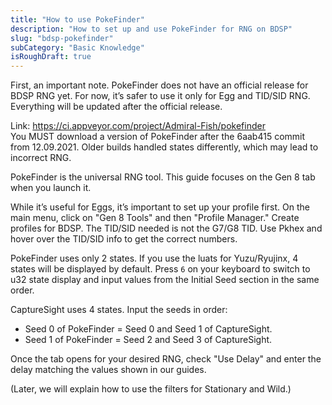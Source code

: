 ```yaml
---
title: "How to use PokeFinder"
description: "How to set up and use PokeFinder for RNG on BDSP"
slug: "bdsp-pokefinder"
subCategory: "Basic Knowledge"
isRoughDraft: true
---
```


First, an important note. PokeFinder does not have an official release for BDSP RNG yet. For now, it’s safer to use it only for Egg and TID/SID RNG. Everything will be updated after the official release.

Link: https://ci.appveyor.com/project/Admiral-Fish/pokefinder  
You MUST download a version of PokeFinder after the 6aab415 commit from 12.09.2021. Older builds handled states differently, which may lead to incorrect RNG.

PokeFinder is the universal RNG tool. This guide focuses on the Gen 8 tab when you launch it.

While it’s useful for Eggs, it’s important to set up your profile first. On the main menu, click on "Gen 8 Tools" and then "Profile Manager." Create profiles for BDSP. The TID/SID needed is not the G7/G8 TID. Use Pkhex and hover over the TID/SID info to get the correct numbers.

PokeFinder uses only 2 states. If you use the luats for Yuzu/Ryujinx, 4 states will be displayed by default. Press `6` on your keyboard to switch to u32 state display and input values from the Initial Seed section in the same order.

CaptureSight uses 4 states. Input the seeds in order:

- Seed 0 of PokeFinder = Seed 0 and Seed 1 of CaptureSight.
- Seed 1 of PokeFinder = Seed 2 and Seed 3 of CaptureSight.

Once the tab opens for your desired RNG, check "Use Delay" and enter the delay matching the values shown in our guides.

(Later, we will explain how to use the filters for Stationary and Wild.)
